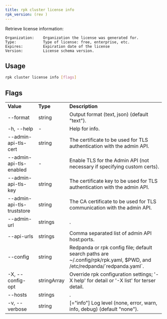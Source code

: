```yaml
---
title: rpk cluster license info
rpk_version: (rev )
---
```


Retrieve license information:

    Organization:    Organization the license was generated for.
    Type:            Type of license: free, enterprise, etc.
    Expires:         Expiration date of the license
    Version:         License schema version.

## Usage

```bash
rpk cluster license info [flags]
```

## Flags

<table>
  <tbody>
    <tr>
      <td>
        <strong>Value</strong>
      </td>
      <td>
        <strong>Type</strong>
      </td>
      <td>
        <strong>Description</strong>
      </td>
    </tr>
    <tr>
      <td>--format</td>
      <td>string</td>
      <td>Output format (text, json) (default "text").</td>
    </tr>
    <tr>
      <td>-h, --help</td>
      <td>-</td>
      <td>Help for info.</td>
    </tr>
    <tr>
      <td>--admin-api-tls-cert</td>
      <td>string</td>
      <td>
        The certificate to be used for TLS authentication with the admin API.
      </td>
    </tr>
    <tr>
      <td>--admin-api-tls-enabled</td>
      <td>-</td>
      <td>
        Enable TLS for the Admin API (not necessary if specifying custom certs).
      </td>
    </tr>
    <tr>
      <td>--admin-api-tls-key</td>
      <td>string</td>
      <td>
        The certificate key to be used for TLS authentication with the admin
        API.
      </td>
    </tr>
    <tr>
      <td>--admin-api-tls-truststore</td>
      <td>string</td>
      <td>
        The CA certificate to be used for TLS communication with the admin API.
      </td>
    </tr>
    <tr>
      <td>--admin-url</td>
      <td>strings</td>
      <td>.</td>
    </tr>
    <tr>
      <td>--api-urls</td>
      <td>strings</td>
      <td>Comma separated list of admin API host:ports.</td>
    </tr>
    <tr>
      <td>--config</td>
      <td>string</td>
      <td>
        Redpanda or rpk config file; default search paths are
        ~/.config/rpk/rpk.yaml, $PWD, and /etc/redpanda/`redpanda.yaml`.
      </td>
    </tr>
    <tr>
      <td>-X, --config-opt</td>
      <td>stringArray</td>
      <td>
        Override rpk configuration settings; '-X help' for detail or '-X list'
        for terser detail.
      </td>
    </tr>
    <tr>
      <td>--hosts</td>
      <td>strings</td>
      <td>.</td>
    </tr>
    <tr>
      <td>-v, --verbose</td>
      <td>string</td>
      <td>
        [="info"] Log level (none, error, warn, info, debug) (default "none").
      </td>
    </tr>
  </tbody>
</table>
